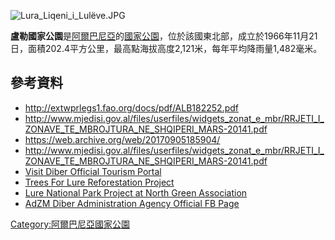 [[Image:Lura_Liqeni_i_Lulëve.JPG|right]]
{{coord|41|48|0|N|20|14|0|E|region:AL-DI|format=dms|display=title}}

'''盧勒國家公園'''是[[阿爾巴尼亞|阿爾巴尼亞]]的[[國家公園|國家公園]]，位於該國東北部，成立於1966年11月21日，面積202.4平方公里，最高點海拔高度2,121米，每年平均降雨量1,482毫米。

==參考資料==
* http://extwprlegs1.fao.org/docs/pdf/ALB182252.pdf {{Wayback|url=http://extwprlegs1.fao.org/docs/pdf/ALB182252.pdf |date=20210213160943 }}
* http://www.mjedisi.gov.al/files/userfiles/widgets_zonat_e_mbr/RRJETI_I_ZONAVE_TE_MBROJTURA_NE_SHQIPERI_MARS-20141.pdf {{Wayback|url=http://www.mjedisi.gov.al/files/userfiles/widgets_zonat_e_mbr/RRJETI_I_ZONAVE_TE_MBROJTURA_NE_SHQIPERI_MARS-20141.pdf |date=20170905185904 }}
* https://web.archive.org/web/20170905185904/
* http://www.mjedisi.gov.al/files/userfiles/widgets_zonat_e_mbr/RRJETI_I_ZONAVE_TE_MBROJTURA_NE_SHQIPERI_MARS-20141.pdf {{Wayback|url=http://www.mjedisi.gov.al/files/userfiles/widgets_zonat_e_mbr/RRJETI_I_ZONAVE_TE_MBROJTURA_NE_SHQIPERI_MARS-20141.pdf |date=20170905185904 }}
*[https://visitdiber.com/ Visit Diber Official Tourism Portal] {{Wayback|url=https://visitdiber.com/ |date=20210213155840 }}
*[https://treesforlure.org/en/ Trees For Lure Reforestation Project] {{Wayback|url=https://treesforlure.org/en/ |date=20210127193121 }}
*[https://www.northgreen.org/project/lura-national-park/ Lure National Park Project at North Green Association]
*[https://www.facebook.com/azm.diber.5 AdZM Diber Administration Agency Official FB Page]

{{Albania-geo-stub}}
[[Category:阿爾巴尼亞國家公園|Category:阿爾巴尼亞國家公園]]